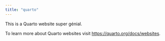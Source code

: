```yaml
---
title: "quarto"
---
```


This is a Quarto website super génial.

To learn more about Quarto websites visit <https://quarto.org/docs/websites>.
